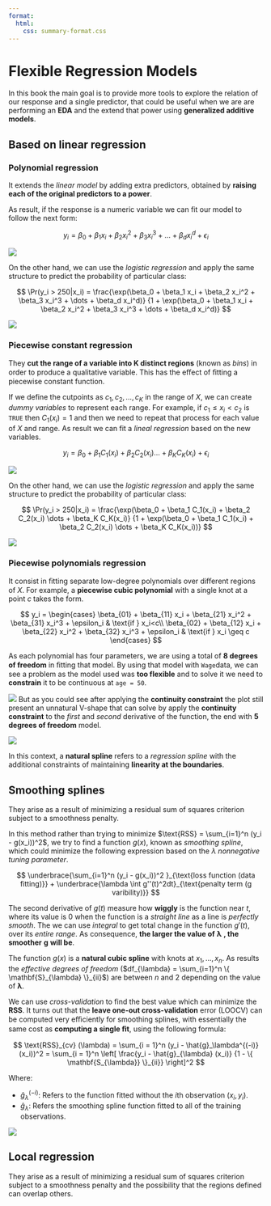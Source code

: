 ```yaml
---
format:
  html:
    css: summary-format.css
---
```


# Flexible Regression Models {.unnumbered}

In this book the main goal is to provide more tools to explore the relation of our response and a single predictor, that could be useful when we are are performing an **EDA** and the extend that power using **generalized additive models**.

## Based on linear regression

### Polynomial regression 

It extends the *linear model* by adding extra predictors, obtained by **raising each of the original predictors to a power**. 

As result, if the response is a numeric variable we can fit our model to follow the next form:

$$
y_i = \beta_0 + \beta_1 x_i + \beta_2 x_i^2 + \beta_3 x_i^3 + \dots + \beta_d x_i^d + \epsilon_i
$$


![](img/35-polynomial-4degree-regression.png){fig-align="center"}

On the other hand, we can use the *logistic regression* and apply the same structure to predict the probability of particular class:

$$
\Pr(y_i > 250|x_i) = \frac{\exp(\beta_0 + \beta_1 x_i + \beta_2 x_i^2 + \beta_3 x_i^3 + \dots + \beta_d x_i^d)}
                          {1 + \exp(\beta_0 + \beta_1 x_i + \beta_2 x_i^2 + \beta_3 x_i^3 + \dots + \beta_d x_i^d)}
$$

![](img/36-polynomial-4degree-logistic-regression.png){fig-align="center"}

### Piecewise constant regression

They **cut the range of a variable into K distinct regions** (known as *bins*) in order to produce a qualitative variable. This has the eﬀect of ﬁtting a piecewise constant function.

If we define the cutpoints as $c_1, c_2, \dots, c_K$ in the range of *X*, we can create *dummy variables* to represent each range. For example, if $c_1 \leq x_i < c_2$ is `TRUE` then $C_1(x_i) = 1$ and then we need to repeat that process for each value of $X$ and range. As result we can fit a *lineal regression* based on the new variables.

$$
y_i = \beta_0 + \beta_1 C_1(x_i) + \beta_2 C_2(x_i)  \dots + \beta_K C_K(x_i) + \epsilon_i
$$

![](img/37-step-function-regression.png){fig-align="center"}

On the other hand, we can use the *logistic regression* and apply the same structure to predict the probability of particular class:

$$
\Pr(y_i > 250|x_i) = \frac{\exp(\beta_0 + \beta_1 C_1(x_i) + \beta_2 C_2(x_i)  \dots + \beta_K C_K(x_i)}
                          {1 + \exp(\beta_0 + \beta_1 C_1(x_i) + \beta_2 C_2(x_i)  \dots + \beta_K C_K(x_i))}
$$

![](img/38-step-function-logistic-regression.png){fig-align="center"}

### Piecewise polynomials regression

It consist in ﬁtting separate low-degree polynomials over diﬀerent regions of *X*. For example, a **piecewise cubic polynomial** with a single knot at a point *c* takes the form.

$$
y_i =
  \begin{cases}
    \beta_{01} + \beta_{11} x_i + \beta_{21} x_i^2 + \beta_{31} x_i^3 + \epsilon_i &  \text{if } x_i<c\\
    \beta_{02} + \beta_{12} x_i + \beta_{22} x_i^2 + \beta_{32} x_i^3 + \epsilon_i &  \text{if } x_i \geq c
  \end{cases}
$$

As each polynomial has four parameters, we are using a total of **8 degrees of freedom** in ﬁtting that model. By using that model with `Wage`data, we can see a problem as the model used was **too flexible** and to solve it we need to **constrain** it to be continuous at `age = 50`. 

![](img/39-piecewise-cubic-example.png){fig-align="center"}
But as you could see after applying the **continuity constraint** the plot still present an unnatural V-shape that can solve by apply the **continuity constraint** to the *first* and *second* derivative of the function, the end with **5 degrees of freedom** model.

![](img/40-constrained-piecewise-cubic-example.png){fig-align="center"}
 
In this context, a **natural spline** refers to a *regression spline* with the additional constraints of maintaining **linearity at the boundaries**. 


## Smoothing splines

They arise as a result of minimizing a residual sum of squares criterion subject to a smoothness penalty.

In this method rather than  trying to minimize $\text{RSS} = \sum_{i=1}^n (y_i - g(x_i))^2$, we try to find a function $g(x)$, known as *smoothing spline*, which could minimize the following expression based on the $\lambda$ *nonnegative tuning parameter*.

$$
\underbrace{\sum_{i=1}^n (y_i - g(x_i))^2 }_{\text{loss function (data fitting)}} + 
\underbrace{\lambda \int g''(t)^2dt}_{\text{penalty term (g varibility)}}
$$

The second derivative of $g(t)$ measure how **wiggly** is the function near $t$, where its value is $0$ when the function is a *straight line* as a line is *perfectly smooth*. The we can use *integral* to get total change in the function $g'(t)$, over its *entire range*. As consequence, **the larger the value of** $\mathbf{\lambda}$ **, the smoother** $\mathbf{g}$ **will be**.


::: {.callout-note}
The function $g(x)$ is a **natural cubic spline** with knots at $x_1, \dots ,x_n$. As results the *effective degrees of freedom* ($df_{\lambda} = \sum_{i=1}^n \{ \mathbf{S}_{\lambda} \}_{ii}$) are between $n$ and $2$ depending on the value of $\mathbf{\lambda}$.
:::

We can use *cross-validation* to find the best value which can minimize the **RSS**. It turns out that the **leave one-out cross-validation** error (LOOCV) can be computed very eﬃciently
for smoothing splines, with essentially the same cost as **computing a single ﬁt**, using the following formula:

$$
\text{RSS}_{cv} (\lambda) = \sum_{i = 1}^n (y_i - \hat{g}_\lambda^{(-i)} (x_i))^2 = 
                            \sum_{i = 1}^n \left[ \frac{y_i - \hat{g}_{\lambda} (x_i)}
                                                       {1 - \{ \mathbf{S_{\lambda}} \}_{ii}} 
                                           \right]^2
$$

Where:

- $\hat{g}_\lambda^{(-i)}$: Refers to the function fitted without the *i*th observation $(x_i, y_i)$.
- $\hat{g}_\lambda$: Refers the smoothing spline function ﬁtted to all of the training observations.

![](img/41-smoothing-splines-example.png){fig-align="center"}

## Local regression

They arise as a result of minimizing a residual sum of squares criterion subject to a smoothness penalty and the possibility that the regions defined can overlap others.


